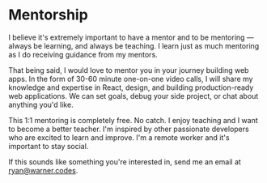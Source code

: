 # Mentorship

I believe it's extremely important to have a mentor and to be mentoring — always be learning, and always be teaching. I learn just as much mentoring as I do receiving guidance from my mentors.

That being said, I would love to mentor you in your journey building web apps. In the form of 30-60 minute one-on-one video calls, I will share my knowledge and expertise in React, design, and building production-ready web applications. We can set goals, debug your side project, or chat about anything you'd like.

This 1:1 mentoring is completely free. No catch. I enjoy teaching and I want to become a better teacher. I'm inspired by other passionate developers who are excited to learn and improve. I'm a remote worker and it's important to stay social.

If this sounds like something you're interested in, send me an email at [ryan@warner.codes](mailto:ryan@warner.codes?subject=Hey!%20I'm%20interested%20in%20mentorship.).
